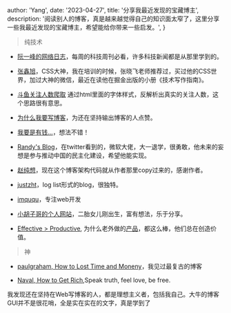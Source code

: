 
  author: 'Yang',
  date: '2023-04-27',
  title: '分享我最近发现的宝藏博主',
  description:
    '阅读别人的博客，真是越来越觉得自己的知识面太窄了，这里分享一些我最近发现的宝藏博主，希望能给你带来一些启发。',
}


> 纯技术

- [阮一峰的网络日志](http://www.ruanyifeng.com/blog/)，每周的科技周刊必看，许多科技新闻都是从那里学到的。

- [张鑫旭](https://www.zhangxinxu.com/)，CSS大神，我在培训的时候，张晓飞老师推荐过，买过他的CSS世界，加过大神的微信，最近在读他在掘金出版的小册《技术写作指南》。

- [斗鱼关注人数爬取](https://cjting.me/2020/07/01/douyu-crawler-and-font-anti-crawling/) 通过html里面的字体样式，反解析出真实的关注人数，这个思路很有意思。

- [为什么我要写博客](https://www.lionad.art/articles/)，为还在坚持输出博客的人点赞。

- [我要是有钱...](https://www.owenyoung.com/blog/basic-income/)，想法不错！


- [Randy's Blog](https://lutaonan.com/)，在twitter看到的，微软大佬，大一退学，很勇敢，他未来的妄想是参与推动中国的民主化建设，希望他能实现。

- [赵纯想](https://me.revome.cn/)，现在这个博客架构代码就从作者那里copy过来的，感谢作者。

- [justzht](https://www.justzht.com/all/)，log list形式的blog，很独特。

- [imququ](https://imququ.com/)，专注web开发

- [小胡子哥的个人网站](https://www.barretlee.com/entry/)，二胎女儿刚出生，富有想法，乐于分享。

- [Effective > Productive](https://world.hey.com/jason/effective-productive-acfa210d), 为什么老外做的[产品](https://37signals.com)，都这么棒，他们总在创造价值。

> 神

- [paulgraham, How to Lost Time and Moneny](http://paulgraham.com/selfindulgence.html)，我见过最复古的博客

- [Naval, How to Get Rich](https://www.getairchat.com/naval/howtogetrich?r=D7B64E33-F81E-4B60-A40C-0013A9BB6FCD),Speak truth, feel love, be free.

我发现还在坚持在Web写博客的人，都是理想主义者，包括我自己。大牛的博客GUI并不是很花哨，全是实在实在的文字，真是学到了